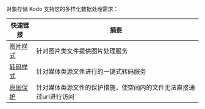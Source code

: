 对象存储 Kodo 支持您的多样化数据处理需求：

|快速链接|摘要|
|-|-|
|[图片样式](/kodo/development_guidelines/8623/dev-the-picture-style)|针对图片类文件提供图片处理服务|
|[转码样式](/kodo/development_guidelines/8624/dev-transcoding-style)|针对媒体类源文件进行的一键式转码服务|
|[原图保护](/kodo/development_guidelines/8616/dev-the-original-image-to-protect)|针对媒体类源文件的保护措施，使空间内的文件无法直接通过url进行访问|